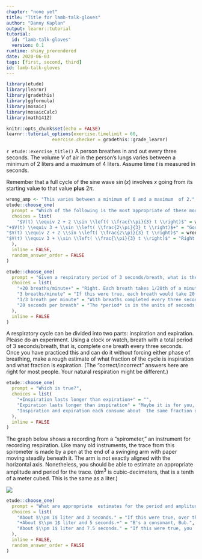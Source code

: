 ```yaml
---
chapter: "none yet"
title: "Title for lamb-talk-gloves"
author: "Danny Kaplan"
output: learnr::tutorial
tutorial:
  id: "lamb-talk-gloves"
  version: 0.1
runtime: shiny_prerendered
date: 2020-06-03 
tags: [first, second, third]
id: lamb-talk-gloves
---
```


```r
library(etude)
library(learnr)
library(gradethis)
library(ggformula)
library(mosaic)
library(mosaicCalc)
library(math141Z)

knitr::opts_chunk$set(echo = FALSE)
learnr::tutorial_options(exercise.timelimit = 60, 
                 exercise.checker = gradethis::grade_learnr)
```

`r etude::exercise_title()` A person breathes in and out every three seconds. The volume $V$ of air in the person's lungs varies between a minimum of $2$ liters and a maximum of $4$ liters. Assume time $t$ is measured in seconds.

Remember that a full cycle of the sine wave $\sin(x)$ involves $x$ going  from its starting value to that value **plus** $2 \pi$.  

```r
wrong_amp <- "This varies between a minimum of 0 and a maximum  of 2."
etude::choose_one(
  prompt = "Which of the following is the most appropriate of these models for $V(t)$?",
  choices = list(
    "$V(t) \\equiv 2 + 2 \\sin \\left( \\frac{\\pi}{3} t \\right)$" = wrong_amp,
"+$V(t) \\equiv 3 + \\sin \\left( \\frac{2\\pi}{3} t \\right)$+" = "Good. In this class, we generally write the sine function like  $\\sin(2 \\pi t/P)$ which means that the overall argument to  the sine function will go from 0 to $2 \\pi$ when $t$ goes from 0 to $P$.",
"$V(t) \\equiv 2 + 2 \\sin \\left( \\frac{2\\pi}{3} t \\right)$" = wrong_amp,
"$V(t) \\equiv 3 + \\sin \\left( \\frac{\\pi}{3} t \\right)$" = "Right amplitude and baseline: the minimum will be 2 liters and the maximum 4 liters. But the period is wrong. Going from $t=0$ to  $t=3$ should produce a full cycle of the sine function. But here  the argument would go only  from 0 to $\frac{\\pi}{3} 3 = $\\pi$. Thus,  after 3 seconds, only half  a cycle has been  completed."
  ),
  inline = FALSE,
  random_answer_order = FALSE
)
```


```r

etude::choose_one(
  prompt = "Given a respiratory period of 3 seconds/breath, what is the respiratory **frequency** in units of breaths/minute?",
  choices = list(
    "+20 breaths/minute+" = "Right. Each breath takes 1/20th of a minute, which is 3 seconds, the period specified in the question.",
    "3 breaths/minute" = "If this were true, each breath would take 20 seconds to complete.",
    "1/3 breath per minute" = "With breaths completed every three seconds, 1/3 of a breath is completed each second. But the problem asked for breaths per minute.",
    "20 seconds per breath" = "The *period* is in the units of seconds per breath, but the *frequency* will have units of breaths per second. Frequency is the reciprocal of period (and vice versa). "
  ),
  inline = FALSE
)
```

A respiratory cycle can be divided into two parts: inspiration and expiration. Please do an experiment. Using a clock or watch, breath with a total period of 3 seconds/breath, that is, complete one breath every three seconds. Once you  have practiced this and can do it without forcing either phase of breathing,  make a rough estimate of what fraction of the cycle is inspiration and what fraction is expiration. (The "correct/incorrect" answers here are right for most people. Your natural respiration might be different.)

```r
etude::choose_one(
  prompt = "Which is true?",
  choices = list(
    "+Inspiration lasts longer than expiration+" = "",
    "Expiration lasts longer than inspiration" = "Maybe it is for you, but not for most people. Try breathing in while counting 1-2-3 then exhaling while counting 1-2-3-4-5-6. Likely,  that's not a very  natural  pattern for you.",
    "Inspiration and expiration each consume about  the same fraction of the complete  cycle." = "People can do this consciously by counting 1-2-3  for inspiration  and another 1-2-3 for expiration. This usually feels forced and unnatural."
  ),
  inline = FALSE
)
```

The graph below shows a recording from a "spirometer," an instrument for recording respiration. Like many old instruments, the trace from this spirometer is  made by a pen at the end of a swinging arm with paper moving steadily beneath it. The arm is not exactly aligned with the horizontal axis. Nonetheless,  you should  be able to estimate an appropriate amplitude and period for the trace. (dm$^3$ is cubic-decimeters, that is a tenth of a meter cubed.  This is the same as a liter.)

![](`r system.file("images/spirometer.jpg",  package  = "math141Zexercises")`)


```r
etude::choose_one(
  prompt = "What are appropriate  estimates for the period and amplitude of the respiration trace?",
  choices = list(
    "About $\\pm 1$ liter and 3 seconds." = "If this were true, over the 120 seconds of the recording  you would expect to see 40 cycles of respiration.",
    "+About $\\pm 1$ liter and 5 seconds.+" = "B's a consonant, Bub.",
    "About $\\pm 1$ liter and 7.5 seconds." = "If this were true, you  would expect to see about  16 cycles of respiration."
  ),
  inline = FALSE,
  random_answer_order = FALSE
)
```


